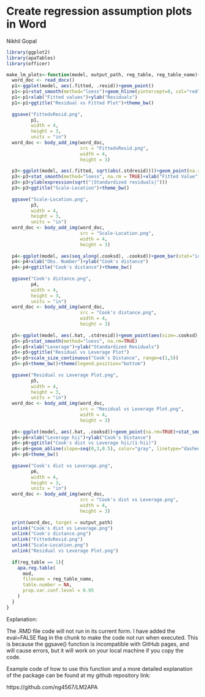 # Create regression assumption plots in Word

Nikhil Gopal

```r

library(ggplot2)
library(apaTables)
library(officer)

make_lm_plots<-function(model, output_path, reg_table, reg_table_name){
  word_doc <- read_docx()
  p1<-ggplot(model, aes(.fitted, .resid))+geom_point()
  p1<-p1+stat_smooth(method="loess")+geom_hline(yintercept=0, col="red", linetype="dashed")
  p1<-p1+xlab("Fitted values")+ylab("Residuals")
  p1<-p1+ggtitle("Residual vs Fitted Plot")+theme_bw()
  
  ggsave("FittedvResid.png",
         p1,
         width = 4,
         height = 3,
         units = "in")
  word_doc <- body_add_img(word_doc,
                           src = "FittedvResid.png",
                           width = 4,
                           height = 3)
  
  p3<-ggplot(model, aes(.fitted, sqrt(abs(.stdresid))))+geom_point(na.rm=TRUE)
  p3<-p3+stat_smooth(method="loess", na.rm = TRUE)+xlab("Fitted Value")
  p3<-p3+ylab(expression(sqrt("|Standardized residuals|")))
  p3<-p3+ggtitle("Scale-Location")+theme_bw()
  
  ggsave("Scale-Location.png",
         p3,
         width = 4,
         height = 3,
         units = "in")
  word_doc <- body_add_img(word_doc,
                           src = "Scale-Location.png",
                           width = 4,
                           height = 3)
  
  p4<-ggplot(model, aes(seq_along(.cooksd), .cooksd))+geom_bar(stat="identity", position="identity")
  p4<-p4+xlab("Obs. Number")+ylab("Cook's distance")
  p4<-p4+ggtitle("Cook's distance")+theme_bw()
  
  ggsave("Cook's distance.png",
         p4,
         width = 4,
         height = 3,
         units = "in")
  word_doc <- body_add_img(word_doc,
                           src = "Cook's distance.png",
                           width = 4,
                           height = 3)
  
  p5<-ggplot(model, aes(.hat, .stdresid))+geom_point(aes(size=.cooksd), na.rm=TRUE)
  p5<-p5+stat_smooth(method="loess", na.rm=TRUE)
  p5<-p5+xlab("Leverage")+ylab("Standardized Residuals")
  p5<-p5+ggtitle("Residual vs Leverage Plot")
  p5<-p5+scale_size_continuous("Cook's Distance", range=c(1,5))
  p5<-p5+theme_bw()+theme(legend.position="bottom")
  
  ggsave("Residual vs Leverage Plot.png",
         p5,
         width = 4,
         height = 3,
         units = "in")
  word_doc <- body_add_img(word_doc,
                           src = "Residual vs Leverage Plot.png",
                           width = 4,
                           height = 3)
  
  p6<-ggplot(model, aes(.hat, .cooksd))+geom_point(na.rm=TRUE)+stat_smooth(method="loess", na.rm=TRUE)
  p6<-p6+xlab("Leverage hii")+ylab("Cook's Distance")
  p6<-p6+ggtitle("Cook's dist vs Leverage hii/(1-hii)")
  p6<-p6+geom_abline(slope=seq(0,3,0.5), color="gray", linetype="dashed")
  p6<-p6+theme_bw()
  
  ggsave("Cook's dist vs Leverage.png",
         p6,
         width = 4,
         height = 3,
         units = "in")
  word_doc <- body_add_img(word_doc,
                           src = "Cook's dist vs Leverage.png",
                           width = 4,
                           height = 3)
  
  print(word_doc, target = output_path)
  unlink("Cook's dist vs Leverage.png")
  unlink("Cook's distance.png")
  unlink("FittedvResid.png")
  unlink("Scale-Location.png")
  unlink("Residual vs Leverage Plot.png")
  
  if(reg_table == 1){
    apa.reg.table(
      mod,
      filename = reg_table_name,
      table.number = NA,
      prop.var.conf.level = 0.95
    )
  }
}

```

Explanation:

The .RMD file code will not run in its current form. I have added the eval=FALSE flag in the chunk to make the code not run when executed. This is because the ggsave() function is incompatible with GitHub pages, and will cause errors, but it will work on your local machine if you copy the code.

Example code of how to use this function and a more detailed explanation of the package can be found at my github repository link:

https://github.com/ng4567/LM2APA